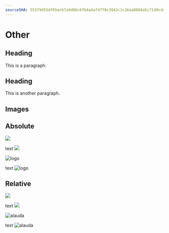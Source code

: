 ```yaml
---
sourceSHA: 55379d554f05ecb7a9d86c6fb4a4af47f0c3942c1c16aa8684a5c7149c4a8277
---
```


# Other

## Heading

This is a paragraph.

## Heading

This is another paragraph.

## Images

## Absolute

![](/en/logo.svg)

text ![](/logo.svg)

<img src="/logo.svg" alt="logo" />

text <img src="/logo.svg" alt="logo" />

## Relative

![](./assets/alauda.svg)

text ![](./assets/alauda.svg)

<img src="./assets/alauda.svg" alt="alauda" />

text <img src="./assets/alauda.svg" alt="alauda" />
